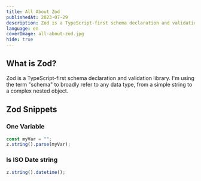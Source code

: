 ```yaml
---
title: All About Zod
publishedAt: 2023-07-29
description: Zod is a TypeScript-first schema declaration and validation library. I'm using the term "schema" to broadly refer to any data type, from a simple string to a complex nested object.
language: en
coverImage: all-about-zod.jpg
hide: true
---
```


## What is Zod?

Zod is a TypeScript-first schema declaration and validation library. I'm using the term "schema" to broadly refer to any data type, from a simple string to a complex nested object.

## Zod Snippets

### One Variable

```ts
const myVar = "";
z.string().parse(myVar);
```

### Is ISO Date string

```ts
z.string().datetime();
```
